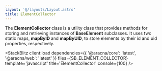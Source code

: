 ```yaml
---
layout: '@/layouts/Layout.astro'
title: ElementCollector
---
```



The **ElementCollector** class is a utility class that provides methods for storing and retrieving instances of **BaseElement** subclasses. It uses two static maps, **mapByID** and **mapByUID**, to store elements by their id and uid properties, respectively.

<StackBlitz
  client:load
  dependencies={{
    '@aracna/core': 'latest',
    '@aracna/web': 'latest'
  }}
  files={SB_ELEMENT_COLLECTOR}
  template='javascript'
  title='ElementCollector'
  console={100}
/>
